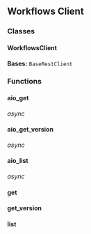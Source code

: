 ## Workflows Client

### Classes

#### WorkflowsClient

**Bases:** `BaseRestClient`

### Functions

#### aio_get

_async_

#### aio_get_version

_async_

#### aio_list

_async_

#### get

#### get_version

#### list
